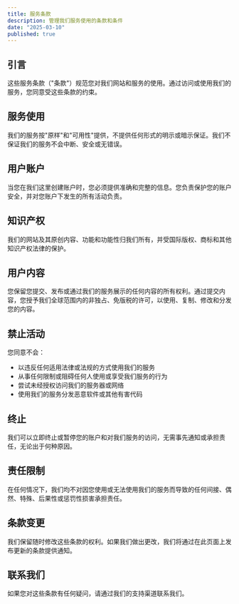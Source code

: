 ```yaml
---
title: 服务条款
description: 管理我们服务使用的条款和条件
date: "2025-03-10"
published: true
---
```


## 引言

这些服务条款（"条款"）规范您对我们网站和服务的使用。通过访问或使用我们的服务，您同意受这些条款的约束。

## 服务使用

我们的服务按"原样"和"可用性"提供，不提供任何形式的明示或暗示保证。我们不保证我们的服务不会中断、安全或无错误。

## 用户账户

当您在我们这里创建账户时，您必须提供准确和完整的信息。您负责保护您的账户安全，并对您账户下发生的所有活动负责。

## 知识产权

我们的网站及其原创内容、功能和功能性归我们所有，并受国际版权、商标和其他知识产权法律的保护。

## 用户内容

您保留您提交、发布或通过我们的服务展示的任何内容的所有权利。通过提交内容，您授予我们全球范围内的非独占、免版税的许可，以使用、复制、修改和分发您的内容。

## 禁止活动

您同意不会：

- 以违反任何适用法律或法规的方式使用我们的服务
- 从事任何限制或阻碍任何人使用或享受我们服务的行为
- 尝试未经授权访问我们的服务器或网络
- 使用我们的服务分发恶意软件或其他有害代码

## 终止

我们可以立即终止或暂停您的账户和对我们服务的访问，无需事先通知或承担责任，无论出于何种原因。

## 责任限制

在任何情况下，我们均不对因您使用或无法使用我们的服务而导致的任何间接、偶然、特殊、后果性或惩罚性损害承担责任。

## 条款变更

我们保留随时修改这些条款的权利。如果我们做出更改，我们将通过在此页面上发布更新的条款提供通知。

## 联系我们

如果您对这些条款有任何疑问，请通过我们的支持渠道联系我们。
